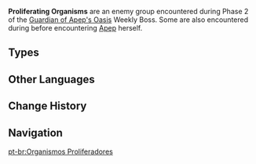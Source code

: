 {{Terminology Infobox
|image        = <!--Proliferating Organism.png-->
|type         = Enemy Groups
}}
'''Proliferating Organisms''' are an enemy group encountered during Phase 2 of the [[Guardian of Apep's Oasis]] Weekly Boss. Some are also encountered during {{Quest|What Shape Does the Self Hold}} before encountering [[Apep]] herself.

==Types==
{{Enemies by Category List|Proliferating Organisms}}

==Other Languages==
{{Other Languages
|en      = Proliferating Organism
|zhs     = 增殖生命体
|zhs_rm  = Zēngzhí Shēngmìng-tǐ
|zht     = 增殖生命體
|zht_rm  = Zēngzhí Shēngmìng-tǐ
|zh_tl   = 
|ja      = 増殖生命体
|ja_rm   = Zoushoku Seimei-tai
|ja_tl   = 
|ko      = {{tt|증식|增殖}} {{tt|생명체|生命體}}
|ko_tl   = Proliferation Organism
|es      = Organismo proliferador
|es_tl   = Proliferating Organism
|fr      = Organisme proliférant
|fr_tl   = Proliferating Organism
|ru      = Размножающийся организм
|ru_tl   = Proliferating Organism
|th      = สิ่งมีชีวิตที่สามารถเพิ่มจำนวนได้อย่างรวดเร็วร่าง
|th_rm   = 
|th_tl   = 
|vi      = Sinh Mệnh Sinh Sôi
|vi_tl   = 
|de      = Wucherungsorganismus
|de_tl   = Proliferating Organism
|id      = Proliferating Organism
|pt      = Organismo Proliferador
|pt_tl   = 
|tr      = Çoğalan Organizma
|tr_tl   = Proliferating Organism
|it      = Organismo proliferante
|it_tl   = 
}}

==Change History==
{{Change History|3.6}}

==Navigation==
{{Enemy Navbox|Special}}

[[pt-br:Organismos Proliferadores]]